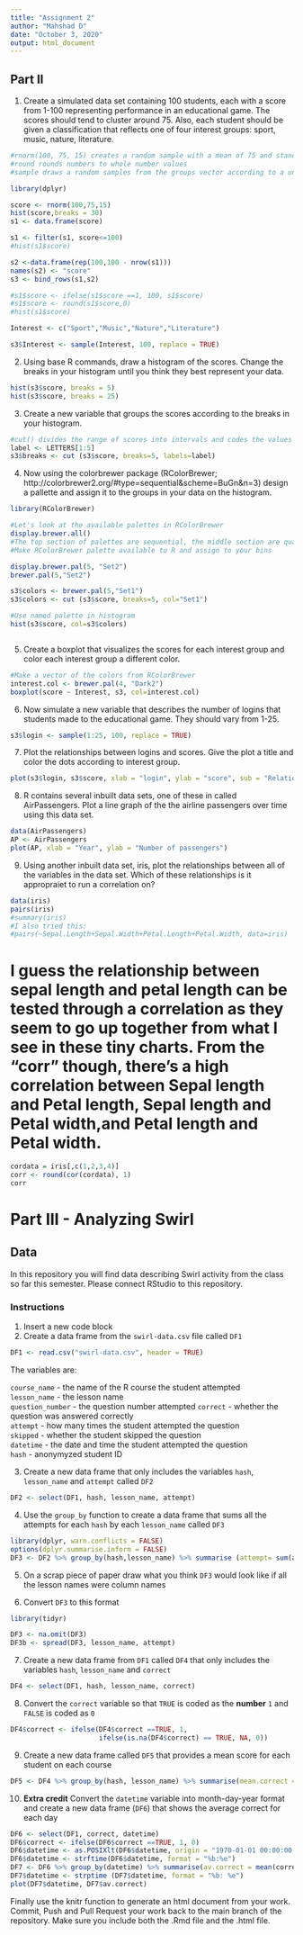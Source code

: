```yaml
---
title: "Assignment 2"
author: "Mahshad D"
date: "October 3, 2020"
output: html_document
---
```


## Part II

1. Create a simulated data set containing 100 students, each with a score from 1-100 representing performance in an educational game. The scores should tend to cluster around 75. Also, each student should be given a classification that reflects one of four interest groups: sport, music, nature, literature.

```r
#rnorm(100, 75, 15) creates a random sample with a mean of 75 and standard deviation of 20
#round rounds numbers to whole number values
#sample draws a random samples from the groups vector according to a uniform distribution

library(dplyr)

score <- rnorm(100,75,15)
hist(score,breaks = 30)
s1 <- data.frame(score)

s1 <- filter(s1, score<=100)
#hist(s1$score)

s2 <-data.frame(rep(100,100 - nrow(s1)))
names(s2) <- "score"
s3 <- bind_rows(s1,s2)

#s1$score <- ifelse(s1$score ==1, 100, s1$score)
#s1$score <- round(s1$score,0)
#hist(s1$score)

Interest <- c("Sport","Music","Nature","Literature")

s3$Interest <- sample(Interest, 100, replace = TRUE)

```

2. Using base R commands, draw a histogram of the scores. Change the breaks in your histogram until you think they best represent your data.

```r
hist(s3$score, breaks = 5)
hist(s3$score, breaks = 25)
```
3. Create a new variable that groups the scores according to the breaks in your histogram.

```r
#cut() divides the range of scores into intervals and codes the values in scores according to which interval they fall. We use a vector called `letters` as the labels, `letters` is a vector made up of the letters of the alphabet.
label <- LETTERS[1:5]
s3$breaks <- cut (s3$score, breaks=5, labels=label)
```

4. Now using the colorbrewer package (RColorBrewer; http://colorbrewer2.org/#type=sequential&scheme=BuGn&n=3) design a pallette and assign it to the groups in your data on the histogram.

```r
library(RColorBrewer)

#Let's look at the available palettes in RColorBrewer
display.brewer.all()
#The top section of palettes are sequential, the middle section are qualitative, and the lower section are diverging.
#Make RColorBrewer palette available to R and assign to your bins

display.brewer.pal(5, "Set2")
brewer.pal(5,"Set2")

s3$colors <- brewer.pal(5,"Set1")
s3$colors <- cut (s3$score, breaks=5, col="Set1")

#Use named palette in histogram
hist(s3$score, col=s3$colors)



```


5. Create a boxplot that visualizes the scores for each interest group and color each interest group a different color.

```r
#Make a vector of the colors from RColorBrewer
interest.col <- brewer.pal(4, "Dark2")
boxplot(score ~ Interest, s3, col=interest.col)
```


6. Now simulate a new variable that describes the number of logins that students made to the educational game. They should vary from 1-25.

```r
s3$login <- sample(1:25, 100, replace = TRUE)
```

7. Plot the relationships between logins and scores. Give the plot a title and color the dots according to interest group.

```r
plot(s3$login, s3$score, xlab = "login", ylab = "score", sub = "Relationship between login and score", col=interest.col)

```


8. R contains several inbuilt data sets, one of these in called AirPassengers. Plot a line graph of the the airline passengers over time using this data set.

```r
data(AirPassengers)
AP <- AirPassengers
plot(AP, xlab = "Year", ylab = "Number of passengers")
```


9. Using another inbuilt data set, iris, plot the relationships between all of the variables in the data set. Which of these relationships is it appropraiet to run a correlation on? 

```r
data(iris)
pairs(iris)
#summary(iris)
#I also tried this:
#pairs(~Sepal.Length+Sepal.Width+Petal.Length+Petal.Width, data=iris)


```
# I guess the relationship between sepal length and petal length can be tested through a correlation as they seem to go up together from what I see in these tiny charts. From the "corr" though, there's a high correlation between Sepal length and Petal length, Sepal length and Petal width,and Petal length and Petal width.
```r

cordata = iris[,c(1,2,3,4)]
corr <- round(cor(cordata), 1)
corr
```

# Part III - Analyzing Swirl

## Data 

In this repository you will find data describing Swirl activity from the class so far this semester. Please connect RStudio to this repository.

### Instructions
  
1. Insert a new code block
2. Create a data frame from the `swirl-data.csv` file called `DF1`
```r
DF1 <- read.csv("swirl-data.csv", header = TRUE)
```

The variables are:

`course_name` - the name of the R course the student attempted  
`lesson_name` - the lesson name  
`question_number` - the question number attempted
`correct` - whether the question was answered correctly  
`attempt` - how many times the student attempted the question  
`skipped` - whether the student skipped the question  
`datetime` - the date and time the student attempted the question  
`hash` - anonymyzed student ID  

3. Create a new data frame that only includes the variables `hash`, `lesson_name` and `attempt` called `DF2`
```r
DF2 <- select(DF1, hash, lesson_name, attempt)
```

4. Use the `group_by` function to create a data frame that sums all the attempts for each `hash` by each `lesson_name` called `DF3`
```r
library(dplyr, warn.conflicts = FALSE)
options(dplyr.summarise.inform = FALSE)
DF3 <- DF2 %>% group_by(hash,lesson_name) %>% summarise (attempt= sum(attempt)) 

```

5. On a scrap piece of paper draw what you think `DF3` would look like if all the lesson names were column names

6. Convert `DF3` to this format  

```r
library(tidyr)

DF3 <- na.omit(DF3)
DF3b <- spread(DF3, lesson_name, attempt)
```

7. Create a new data frame from `DF1` called `DF4` that only includes the variables `hash`, `lesson_name` and `correct`
```r
DF4 <- select(DF1, hash, lesson_name, correct) 
```

8. Convert the `correct` variable so that `TRUE` is coded as the **number** `1` and `FALSE` is coded as `0`  
```r
DF4$correct <- ifelse(DF4$correct ==TRUE, 1,
                      ifelse(is.na(DF4$correct) == TRUE, NA, 0))
```

9. Create a new data frame called `DF5` that provides a mean score for each student on each course
```r
DF5 <- DF4 %>% group_by(hash, lesson_name) %>% summarise(mean.correct = mean(correct, na.rm = TRUE))
```

10. **Extra credit** Convert the `datetime` variable into month-day-year format and create a new data frame (`DF6`) that shows the average correct for each day
```r
DF6 <- select(DF1, correct, datetime)
DF6$correct <- ifelse(DF6$correct ==TRUE, 1, 0)
DF6$datetime <- as.POSIXlt(DF6$datetime, origin = "1970-01-01 00:00:00 UTC")
DF6$datetime <- strftime(DF6$datetime, format = "%b:%e")
DF7 <- DF6 %>% group_by(datetime) %>% summarise(av.correct = mean(correct, na.rm = TRUE))
DF7$datetime <- strptime (DF7$datetime, format = "%b: %e")
plot(DF7$datetime, DF7$av.correct)

```

Finally use the knitr function to generate an html document from your work. Commit, Push and Pull Request your work back to the main branch of the repository. Make sure you include both the .Rmd file and the .html file. 
